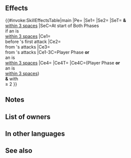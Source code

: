 {{Passive
|name=Already Dead
|type=A
|exclusive=1
|canUseWeapon={{WeaponList|All}}
|canUseMove={{MoveList|All}}
|properties=random_owner
|1name=Already Dead
|1tagid=SID_あの世行きよ…
|1effect=Grants Atk/Spd/Def/Res+9.<br><br>At start of player phase or enemy phase, if unit is within 3 spaces of an ally, grants【Anathema】and【Charge】to unit and allies within 3 spaces of unit for 1 turn.<br><br>If unit initiates combat or is within 3 spaces of an ally, grants Special cooldown count-X to unit before unit's first attack, reduces damage from attacks by X × 20% (excluding area-of-effect Specials), and reduces damage from attacks by an additional X × 3 during combat (excluding area-of-effect Specials), and also, if X ≥ 2, foe cannot trigger Specials during combat (excluding area-of-effect Specials; X = number of allies on the map with【Anathema】 active, excluding unit; max 3).<br><br>【Anathema】<br>Inflicts Spd/Def/Res-4 on foes within 3 spaces of unit during combat.<br><br>【Charge】<br>Unit can move up to 3 spaces in any cardinal direction. (Cannot move through foes, terrain that blocks movement, or effects of skills like Obstruct. Granted movement treated as Warp movement.)
|statModifiers1=0,9,9,9,9
|1cost=300
|1required=-
}}
==Effects==
{{#invoke:SkillEffectsTable|main
|Pe={{Eft|Stat Boost|Atk/Spd/Def/Res|9}}
|Se1={{SEt|Anathema}}
|Se2={{SEt|Charge}}
|SeT={{Tgt|Unit}} '''&''' {{Tgt|Allies}}<br>[[within 3 spaces]]
|SeC=At start of Both Phases<br>if an {{Tgt|Ally}} is<br>[[within 3 spaces]]
|Ce1={{Eft|Reduce Cooldown|{{Tgt|Allies}} with {{SEt|Anathema}}|max=3}}<br>before {{Tgt|Unit}}'s first attack
|Ce2={{Eft|Damage Reduction|20 x{{Tgt|Allies}} with {{SEt|Anathema}}|max=60%|percent=1}}<br>from {{Tgt|Foe}}'s attacks
|Ce3={{Eft|Damage Reduction|3 x {{Tgt|Allies}} with {{SEt|Anathema}}|max=9|percent=0}}<br>from {{Tgt|Foe}}'s attacks
|Ce1-3C=Player Phase '''or'''<br>an {{Tgt|Ally}} is<br>[[within 3 spaces]]
|Ce4={{Eft|Prevent Special|[[Combat Specials]]}}
|Ce4T={{Tgt|Foe}}
|Ce4C=(Player Phase '''or'''<br>an {{Tgt|Ally}} is<br>[[within 3 spaces]])<br>'''&''' {{Tgt|Allies}} with<br>{{SEt|Anathema}} ≥ 2
}}

==Notes==
{{Anathema}}
{{Charge}}
{{IfUnitInitiates}}
{{CombatCooldownCount|-X (max: 3)}}
{{DamagePercentageReduction}}
{{FlatDamageReduction|X (max: 9)}}
{{Prevent Special|combat}}
==List of owners==
{{Skill Hero List}}
==In other languages==
{{OtherLanguages
|japanese=あの世行きよ…
|german=Du bist tot
|spanishEU=Hora de morir
|spanishLA=Llegó tu hora
|french=Heure funeste
|italian=La morte è qui
|chineseTW=一路好走……
|portuguese=Chegou a hora
}}

==See also==
{{See also skills|cond=(Description LIKE '%【Anathema】%' OR Description LIKE '%cannot trigger specials%') AND Exclusive='1'}}
{{Passives Navbox|A}}